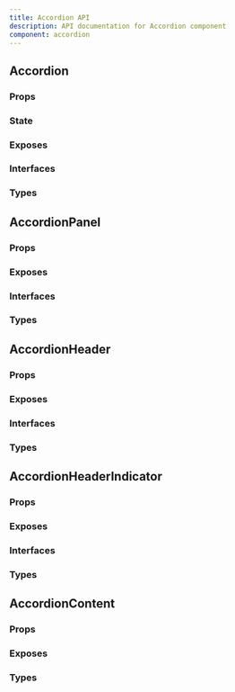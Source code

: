 ```yaml
---
title: Accordion API
description: API documentation for Accordion component
component: accordion
---
```


## Accordion

### Props

<DocTable name="Accordion" category="api" type="props" />

### State

<DocTable name="Accordion" category="api" type="state" />

### Exposes

<DocTable name="Accordion" category="api" type="exposes" />

### Interfaces

<DocTable name="Accordion" category="api" type="interfaces" />

### Types

<DocTable name="Accordion" category="api" type="types" />

## AccordionPanel

### Props

<DocTable name="AccordionPanel" category="api" type="props" />

### Exposes

<DocTable name="AccordionPanel" category="api" type="exposes" />

### Interfaces

<DocTable name="AccordionPanel" category="api" type="interfaces" />

### Types

<DocTable name="AccordionPanel" category="api" type="types" />

## AccordionHeader

### Props

<DocTable name="AccordionHeader" category="api" type="props" />

### Exposes

<DocTable name="AccordionHeader" category="api" type="exposes" />

### Interfaces

<DocTable name="AccordionHeader" category="api" type="interfaces" />

### Types

<DocTable name="AccordionHeader" category="api" type="types" />

## AccordionHeaderIndicator

### Props

<DocTable name="AccordionHeaderIndicator" category="api" type="props" />

### Exposes

<DocTable name="AccordionHeaderIndicator" category="api" type="exposes" />

### Interfaces

<DocTable name="AccordionHeaderIndicator" category="api" type="interfaces" />

### Types

<DocTable name="AccordionHeaderIndicator" category="api" type="types" />

## AccordionContent

### Props

<DocTable name="AccordionContent" category="api" type="props" />

### Exposes

<DocTable name="AccordionContent" category="api" type="exposes" />

### Types

<DocTable name="AccordionContent" category="api" type="types" />
